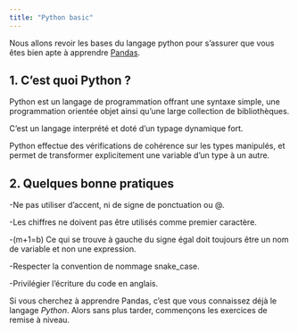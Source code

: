 ```yaml
---
title: "Python basic"
---
```


Nous allons revoir les bases du langage python pour s'assurer que vous êtes bien apte à apprendre [Pandas](pandas.qmd).

## 1. C’est quoi Python ?
Python est un langage de programmation offrant une syntaxe simple, une  programmation orientée objet ainsi qu’une large collection de bibliothèques. 

C'est un langage interprété et doté d’un typage dynamique fort.

Python  effectue  des  vérifications  de  cohérence  sur  les  types  manipulés,  et 
permet de transformer explicitement une variable d’un type à un autre.

## 2. Quelques bonne pratiques

-Ne pas utiliser d'accent, ni de signe de ponctuation ou @.

-Les chiffres ne doivent pas être utilisés comme premier caractère.

-(m+1=b) Ce qui se trouve à gauche du signe égal doit toujours être un nom de variable et non une expression.

-Respecter la convention de nommage snake_case.

-Privilégier l'écriture du code en anglais.


Si vous cherchez à apprendre Pandas, c'est que vous connaissez déjà le langage *Python*. Alors sans plus tarder, commençons les exercices de remise à niveau.